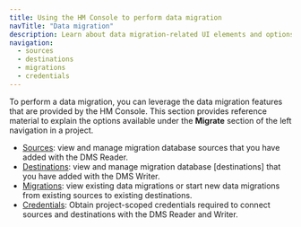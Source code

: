 ```yaml
---
title: Using the HM Console to perform data migration
navTitle: "Data migration"
description: Learn about data migration-related UI elements and options available to you through the HM Console.
navigation:
  - sources
  - destinations
  - migrations
  - credentials
---
```


To perform a data migration, you can leverage the data migration features that are provided by the HM Console. This section provides reference material to explain the options available under the **Migrate** section of the left navigation in a project.

-   [Sources](sources.mdx): view and manage migration database sources that you have added with the DMS Reader.
-   [Destinations](destinations.mdx): view and manage migration database [destinations] that you have added with the DMS Writer.
-   [Migrations](migrations.mdx): view existing data migrations or start new data migrations from existing sources to existing destinations.
-   [Credentials](credentials.mdx): Obtain project-scoped credentials required to connect sources and destinations with the DMS Reader and Writer.
